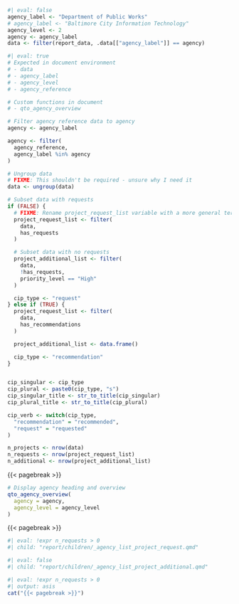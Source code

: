 ```r
#| eval: false
agency_label <- "Department of Public Works"
# agency_label <- "Baltimore City Information Technology"
agency_level <- 2
agency <- agency_label
data <- filter(report_data, .data[["agency_label"]] == agency)
```

```r
#| eval: true
# Expected in document environment
# - data
# - agency_label
# - agency_level
# - agency_reference

# Custom functions in document
# - qto_agency_overview

# Filter agency reference data to agency
agency <- agency_label

agency <- filter(
  agency_reference,
  agency_label %in% agency
)

# Ungroup data
# FIXME: This shouldn't be required - unsure why I need it
data <- ungroup(data)

# Subset data with requests
if (FALSE) {
  # FIXME: Rename project_request_list variable with a more general term
  project_request_list <- filter(
    data,
    has_requests
  )

  # Subset data with no requests
  project_additional_list <- filter(
    data,
    !has_requests,
    priority_level == "High"
  )

  cip_type <- "request"
} else if (TRUE) {
  project_request_list <- filter(
    data,
    has_recommendations
  )

  project_additional_list <- data.frame()

  cip_type <- "recommendation"
}


cip_singular <- cip_type
cip_plural <- paste0(cip_type, "s")
cip_singular_title <- str_to_title(cip_singular)
cip_plural_title <- str_to_title(cip_plural)

cip_verb <- switch(cip_type,
  "recommendation" = "recommended",
  "request" = "requested"
)

n_projects <- nrow(data)
n_requests <- nrow(project_request_list)
n_additional <- nrow(project_additional_list)
```

{{< pagebreak >}}

```r
# Display agency heading and overview
qto_agency_overview(
  agency = agency,
  agency_level = agency_level
)
```

{{< pagebreak >}}

```r
#| eval: !expr n_requests > 0
#| child: "report/children/_agency_list_project_request.qmd"
```

```r
#| eval: false
#| child: "report/children/_agency_list_project_additional.qmd"
```

```r
#| eval: !expr n_requests > 0
#| output: asis
cat("{{< pagebreak >}}")
```
